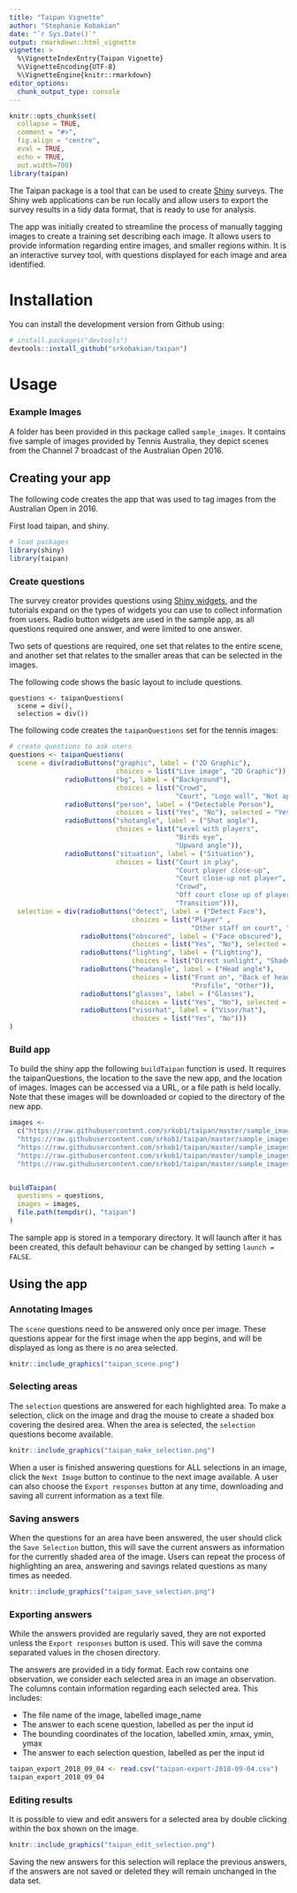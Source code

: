 ```yaml
---
title: "Taipan Vignette"
author: "Stephanie Kobakian"
date: "`r Sys.Date()`"
output: rmarkdown::html_vignette
vignette: >
  %\VignetteIndexEntry{Taipan Vignette}
  %\VignetteEncoding{UTF-8}
  %\VignetteEngine{knitr::rmarkdown}
editor_options: 
  chunk_output_type: console
---
```


```r
knitr::opts_chunk$set(
  collapse = TRUE,
  comment = "#>",
  fig.align = "centre",
  eval = TRUE,
  echo = TRUE,
  out.width=700)
library(taipan)
```

The Taipan package is a tool that can be used to create [Shiny](https://shiny.rstudio.com/) surveys.
The Shiny web applications can be run locally and allow users to export the survey results in a tidy data format, that is ready to use for analysis.

The app was initially created to streamline the process of manually tagging images to create a training set describing each image.
It allows users to provide information regarding entire images, and smaller regions within.
It is an interactive survey tool, with questions displayed for each image and area identified.


# Installation

You can install the development version from Github using:

```r
# install.packages("devtools")
devtools::install_github("srkobakian/taipan")
```

# Usage


### Example Images
 A folder has been provided in this package called `sample_images`. It contains five sample of images provided by Tennis Australia, they depict scenes from the Channel 7 broadcast of the Australian Open 2016. 

## Creating your app

 The following code creates the app that was used to tag images from the Australian Open in 2016.
 
 First load taipan, and shiny.
 
```r
# load packages
library(shiny)
library(taipan)
```

### Create questions

The survey creator provides questions using [Shiny widgets](https://shiny.rstudio.com/tutorial/written-tutorial/lesson3/), and the tutorials expand on the types of widgets you can use to collect information from users. Radio button widgets are used in the sample app, as all questions required one answer, and were limited to one answer.

Two sets of questions are required, one set that relates to the entire scene, and another set that relates to the smaller areas that can be selected in the images.

The following code shows the basic layout to include questions.

```
questions <- taipanQuestions(
  scene = div(),
  selection = div())
```

The following code creates the `taipanQuestions` set for the tennis images:

```r
# create questions to ask users
questions <- taipanQuestions(
  scene = div(radioButtons("graphic", label = ("2D Graphic"),
                           choices = list("Live image", "2D Graphic")),
              radioButtons("bg", label = ("Background"),
                           choices = list("Crowd",
                                          "Court", "Logo wall", "Not applicable")),
              radioButtons("person", label = ("Detectable Person"),
                           choices = list("Yes", "No"), selected = "Yes"),
              radioButtons("shotangle", label = ("Shot angle"),
                           choices = list("Level with players",
                                          "Birds eye",
                                          "Upward angle")),
              radioButtons("situation", label = ("Situation"),
                           choices = list("Court in play",
                                          "Court player close-up",
                                          "Court close-up not player",
                                          "Crowd",
                                          "Off court close up of player",
                                          "Transition"))),
  selection = div(radioButtons("detect", label = ("Detect Face"),
                               choices = list("Player" ,
                                              "Other staff on court", "Fan", "None")),
                  radioButtons("obscured", label = ("Face obscured"),
                               choices = list("Yes", "No"), selected = "No"),
                  radioButtons("lighting", label = ("Lighting"),
                               choices = list("Direct sunlight", "Shaded", "Partially shaded")),
                  radioButtons("headangle", label = ("Head angle"),
                               choices = list("Front on", "Back of head",
                                              "Profile", "Other")),
                  radioButtons("glasses", label = ("Glasses"),
                               choices = list("Yes", "No"), selected = "No"),
                  radioButtons("visorhat", label = ("Visor/hat"),
                               choices = list("Yes", "No")))
)

```


### Build app

To build the shiny app the following `buildTaipan` function is used.
It requires the taipanQuestions, the location to the save the new app, and the location of images. Images can be accessed via a URL, or a file path is held locally. Note that these images will be downloaded or copied to the directory of the new app.

```r
images <-
  c("https://raw.githubusercontent.com/srkob1/taipan/master/sample_images/blue_player.png",
  "https://raw.githubusercontent.com/srkob1/taipan/master/sample_images/pink_player.png",
  "https://raw.githubusercontent.com/srkob1/taipan/master/sample_images/red_player.png",
  "https://raw.githubusercontent.com/srkob1/taipan/master/sample_images/yellow_player.png",
  "https://raw.githubusercontent.com/srkob1/taipan/master/sample_images/disgruntled_player.png")


buildTaipan(
  questions = questions,
  images = images,
  file.path(tempdir(), "taipan")
)
```

The sample app is stored in a temporary directory.
It will launch after it has been created, this default behaviour can be changed by setting `launch = FALSE`.

## Using the app

### Annotating Images
The `scene` questions need to be answered only once per image.
These questions appear for the first image when the app begins, and will be displayed as long as there is no area selected.

```r
knitr::include_graphics("taipan_scene.png")
```

### Selecting areas

The `selection` questions are answered for each highlighted area. To make a selection, click on the image and drag the mouse to create a shaded box covering the desired area.
When the area is selected, the `selection` questions become available. 


```r
knitr::include_graphics("taipan_make_selection.png")
```

When a user is finished answering questions for ALL selections in an image, click the `Next Image` button to continue to the next image available. A user can also choose the `Export responses` button at any time, downloading and saving all current information as a text file.

### Saving answers

When the questions for an area have been answered, the user should click the `Save Selection` button, this will save the current answers as information for the currently shaded area of the image.
Users can repeat the process of highlighting an area, answering and savings related questions as many times as needed.


```r
knitr::include_graphics("taipan_save_selection.png")
```


### Exporting answers

While the answers provided are regularly saved, they are not exported unless the `Export responses` button is used. This will save the comma separated values in the chosen directory. 

The answers are provided in a tidy format.
Each row contains one observation, we consider each selected area in an image an observation.
The columns contain information regarding each selected area. This includes:

- The file name of the image, labelled image_name
- The answer to each scene question, labelled as per the input id
- The bounding coordinates of the location, labelled xmin, xmax, ymin, ymax
- The answer to each selection question, labelled as per the input id

```r
taipan_export_2018_09_04 <- read.csv("taipan-export-2018-09-04.csv")
taipan_export_2018_09_04
```


### Editing results

It is possible to view and edit answers for a selected area by double clicking within the box shown on the image. 


```r
knitr::include_graphics("taipan_edit_selection.png")
```

Saving the new answers for this selection will replace the previous answers, if the answers are not saved or deleted they will remain unchanged in the data set.

